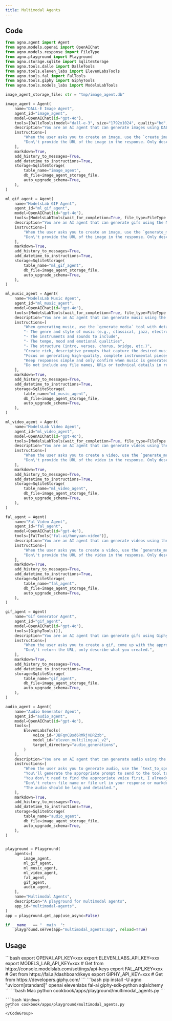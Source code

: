 ```yaml
---
title: Multimodal Agents
---
```


## Code

```python cookbook/apps/playground/multimodal_agents.py
from agno.agent import Agent
from agno.models.openai import OpenAIChat
from agno.models.response import FileType
from agno.playground import Playground
from agno.storage.sqlite import SqliteStorage
from agno.tools.dalle import DalleTools
from agno.tools.eleven_labs import ElevenLabsTools
from agno.tools.fal import FalTools
from agno.tools.giphy import GiphyTools
from agno.tools.models_labs import ModelsLabTools

image_agent_storage_file: str = "tmp/image_agent.db"

image_agent = Agent(
    name="DALL-E Image Agent",
    agent_id="image_agent",
    model=OpenAIChat(id="gpt-4o"),
    tools=[DalleTools(model="dall-e-3", size="1792x1024", quality="hd", style="vivid")],
    description="You are an AI agent that can generate images using DALL-E.",
    instructions=[
        "When the user asks you to create an image, use the `create_image` tool to create the image.",
        "Don\'t provide the URL of the image in the response. Only describe what image was generated.",
    ],
    markdown=True,
    add_history_to_messages=True,
    add_datetime_to_instructions=True,
    storage=SqliteStorage(
        table_name="image_agent",
        db_file=image_agent_storage_file,
        auto_upgrade_schema=True,
    ),
)

ml_gif_agent = Agent(
    name="ModelsLab GIF Agent",
    agent_id="ml_gif_agent",
    model=OpenAIChat(id="gpt-4o"),
    tools=[ModelsLabTools(wait_for_completion=True, file_type=FileType.GIF)],
    description="You are an AI agent that can generate gifs using the ModelsLabs API.",
    instructions=[
        "When the user asks you to create an image, use the `generate_media` tool to create the image.",
        "Don\'t provide the URL of the image in the response. Only describe what image was generated.",
    ],
    markdown=True,
    add_history_to_messages=True,
    add_datetime_to_instructions=True,
    storage=SqliteStorage(
        table_name="ml_gif_agent",
        db_file=image_agent_storage_file,
        auto_upgrade_schema=True,
    ),
)

ml_music_agent = Agent(
    name="ModelsLab Music Agent",
    agent_id="ml_music_agent",
    model=OpenAIChat(id="gpt-4o"),
    tools=[ModelsLabTools(wait_for_completion=True, file_type=FileType.MP3)],
    description="You are an AI agent that can generate music using the ModelsLabs API.",
    instructions=[
        "When generating music, use the `generate_media` tool with detailed prompts that specify:",
        "- The genre and style of music (e.g., classical, jazz, electronic)",
        "- The instruments and sounds to include",
        "- The tempo, mood and emotional qualities",
        "- The structure (intro, verses, chorus, bridge, etc.)",
        "Create rich, descriptive prompts that capture the desired musical elements.",
        "Focus on generating high-quality, complete instrumental pieces.",
        "Keep responses simple and only confirm when music is generated successfully.",
        "Do not include any file names, URLs or technical details in responses.",
    ],
    markdown=True,
    add_history_to_messages=True,
    add_datetime_to_instructions=True,
    storage=SqliteStorage(
        table_name="ml_music_agent",
        db_file=image_agent_storage_file,
        auto_upgrade_schema=True,
    ),
)

ml_video_agent = Agent(
    name="ModelsLab Video Agent",
    agent_id="ml_video_agent",
    model=OpenAIChat(id="gpt-4o"),
    tools=[ModelsLabTools(wait_for_completion=True, file_type=FileType.MP4)],
    description="You are an AI agent that can generate videos using the ModelsLabs API.",
    instructions=[
        "When the user asks you to create a video, use the `generate_media` tool to create the video.",
        "Don\'t provide the URL of the video in the response. Only describe what video was generated.",
    ],
    markdown=True,
    add_history_to_messages=True,
    add_datetime_to_instructions=True,
    storage=SqliteStorage(
        table_name="ml_video_agent",
        db_file=image_agent_storage_file,
        auto_upgrade_schema=True,
    ),
)

fal_agent = Agent(
    name="Fal Video Agent",
    agent_id="fal_agent",
    model=OpenAIChat(id="gpt-4o"),
    tools=[FalTools("fal-ai/hunyuan-video")],
    description="You are an AI agent that can generate videos using the Fal API.",
    instructions=[
        "When the user asks you to create a video, use the `generate_media` tool to create the video.",
        "Don\'t provide the URL of the video in the response. Only describe what video was generated.",
    ],
    markdown=True,
    add_history_to_messages=True,
    add_datetime_to_instructions=True,
    storage=SqliteStorage(
        table_name="fal_agent",
        db_file=image_agent_storage_file,
        auto_upgrade_schema=True,
    ),
)

gif_agent = Agent(
    name="Gif Generator Agent",
    agent_id="gif_agent",
    model=OpenAIChat(id="gpt-4o"),
    tools=[GiphyTools()],
    description="You are an AI agent that can generate gifs using Giphy.",
    instructions=[
        "When the user asks you to create a gif, come up with the appropriate Giphy query and use the `search_gifs` tool to find the appropriate gif.",
        "Don\'t return the URL, only describe what you created.",
    ],
    markdown=True,
    add_history_to_messages=True,
    add_datetime_to_instructions=True,
    storage=SqliteStorage(
        table_name="gif_agent",
        db_file=image_agent_storage_file,
        auto_upgrade_schema=True,
    ),
)

audio_agent = Agent(
    name="Audio Generator Agent",
    agent_id="audio_agent",
    model=OpenAIChat(id="gpt-4o"),
    tools=[
        ElevenLabsTools(
            voice_id="JBFqnCBsd6RMkjVDRZzb",
            model_id="eleven_multilingual_v2",
            target_directory="audio_generations",
        )
    ],
    description="You are an AI agent that can generate audio using the ElevenLabs API.",
    instructions=[
        "When the user asks you to generate audio, use the `text_to_speech` tool to generate the audio.",
        "You\'ll generate the appropriate prompt to send to the tool to generate audio.",
        "You don\'t need to find the appropriate voice first, I already specified the voice to user."
        "Don\'t return file name or file url in your response or markdown just tell the audio was created successfully.",
        "The audio should be long and detailed.",
    ],
    markdown=True,
    add_history_to_messages=True,
    add_datetime_to_instructions=True,
    storage=SqliteStorage(
        table_name="audio_agent",
        db_file=image_agent_storage_file,
        auto_upgrade_schema=True,
    ),
)


playground = Playground(
    agents=[
        image_agent,
        ml_gif_agent,
        ml_music_agent,
        ml_video_agent,
        fal_agent,
        gif_agent,
        audio_agent,
    ],
    name="Multimodal Agents",
    description="A playground for multimodal agents",
    app_id="multimodal-agents",
)
app = playground.get_app(use_async=False)

if __name__ == "__main__":
    playground.serve(app="multimodal_agents:app", reload=True)

```

## Usage

<Steps>
  <Snippet file="create-venv-step.mdx" />

  <Step title="Set your API keys">
    ```bash
    export OPENAI_API_KEY=xxx
    export ELEVEN_LABS_API_KEY=xxx
    export MODELS_LAB_API_KEY=xxx # Get from https://console.modelslab.com/settings/api-keys
    export FAL_API_KEY=xxx # Get from https://fal.ai/dashboard/keys
    export GIPHY_API_KEY=xxx # Get from https://developers.giphy.com/
    ```
  </Step>

  <Step title="Install libraries">
    ```bash
    pip install -U agno "uvicorn[standard]" openai elevenlabs fal-ai giphy-sdk-python sqlalchemy 
    ```
  </Step>

  <Step title="Run Agent">
    <CodeGroup>
    ```bash Mac
    python cookbook/apps/playground/multimodal_agents.py
    ```

    ```bash Windows
    python cookbook/apps/playground/multimodal_agents.py
    ```
    </CodeGroup>
  </Step>
</Steps> 